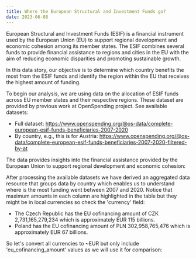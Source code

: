 ```yaml
---
title: Where the European Structural and Investment Funds go?
date: 2023-06-08
---
```


European Structural and Investment Funds (ESIF) is a financial instrument used by the European Union (EU) to support regional development and economic cohesion among its member states. The ESIF combines several funds to provide financial assistance to regions and cities in the EU with the aim of reducing economic disparities and promoting sustainable growth.

In this data story, our objective is to determine which country benefits the most from the ESIF funds and identify the region within the EU that receives the highest amount of funding.

To begin our analysis, we are using data on the allocation of ESIF funds across EU member states and their respective regions. These dataset are provided by previous work at OpenSpending project. See available datasets:

- Full dataset: https://www.openspending.org/@os-data/complete-european-esif-funds-beneficiaries-2007-2020
- By country, e.g., this is for Austria: https://www.openspending.org/@os-data/complete-european-esif-funds-beneficiaries-2007-2020-filtered-by-at

The data provides insights into the financial assistance provided by the European Union to support regional development and economic cohesion:

<FlatUiTable url="https://storage.openspending.org/complete-european-esif-funds-beneficiaries-2007-2020/eu-esif-funds-beneficiaries-2007-2020-full.csv" />

After processing the available datasets we have derived an aggregated data resource that groups data by country which enables us to understand where is the most funding went between 2007 and 2020. Notice that maximum amounts in each column are highlighted in the table but they might be in local currencies so check the 'currency' field:

<FlatUiTable rawCsv="beneficiary_country_code,currency,eu_cofinancing_amount,total_amount_eligible,eu_cofinancing_amount_eligible
AT,EUR,0.0,251881540.85999998,0.0
BE,EUR,858388537.42,1812299153.02,3499891.69
BG,EUR,0.0,0.0,0.0
CY,EUR,0.0,733589369.24,0.0
CZ,CZK,2731165279233.54,48011431146.78,1931220581393.95
DE,EUR,912803359.21,18474104815.33,291905777.56
DK,DKK,3665372950.47,2055800683.0,945817621.0
EE,EUR,5419641772.0,0.0,0.0
EL,EUR,0.0,17838572754.83,0.0
ES,EUR,0.0,78967640596.06999,0.0
FI,EUR,2858282488.0,164451634.76,3119958801.69
FR,EUR,15027864492.94,1169057981.58,0.0
HR,HRK,0.0,13524621721.7,0.0
HU,HUF,0.0,5454631442236.0,0.0
IE,EUR,0.0,0.0,0.0
IT,EUR,34860253672.98,110377523161.44,31686254104.0
LT,EUR,6750675528.74,1848018079.63,7142618169.7
LU,EUR,30852529.89,68478393.46,0.0
LV,EUR,0.0,1357261225.98,1137691776.0
MT,EUR,0.0,133841971.39,0.0
NL,EUR,0.0,2595393607.0,1851272010.0
PL,PLN,302958765476.18,45400339989.659996,28879244037.91
PT,EUR,23800568868.02,43399843857.55,5570797378.57
RO,EUR,19970864938.12,0.0,0.0
SE,SEK,0.0,4354438151.0,0.0
SI,EUR,4576151396.24,603377015.25,0.0
SK,EUR,12295960193.92,20697057515.74,0.0
UK,GBP,11028613316.0,5414125414.9,2821099889.98" />

- The Czech Republic has the EU cofinancing amount of CZK 2,731,165,279,234 which is approximately EUR 115 billions.
- Poland has the EU cofinancing amount of PLN 302,958,765,476 which is approximately EUR 67 billions.

So let's convert all currencies to ~EUR but only include 'eu_cofinancing_amount' values as we will use it for comparison:

<FlatUiTable rawCsv="beneficiary_country_code,eu_cofinancing_amount
AT,0.0
BE,858388537.42
BG,0.0
CY,0.0
CZ,115591108113
DE,912803359.21
DK,492017672
EE,5419641772.0
EL,0.0
ES,0.0
FI,2858282488.0
FR,15027864492.94
HR,0.0
HU,0.0
IE,0.0
IT,34860253672.98
LT,6750675528.74
LU,30852529.89
LV,0.0
MT,0.0
NL,0.0
PL,67537688711
PT,23800568868.02
RO,19970864938.12
SE,0.0
SI,4576151396.24
SK,12295960193.92
UK,12829255012.10
" />
